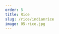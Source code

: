 ```yaml
---
order: 5
title: Rice
slug: /rice/indianrice
image: 05-rice.jpg
---
```



<Head title="Indian Rice" />
<Wrapper>
  <Container>
    <Productlist
      title={props.pageContext.frontmatter.title}
      image={props.pageContext.frontmatter.image}
    />
  </Container>
</Wrapper>
